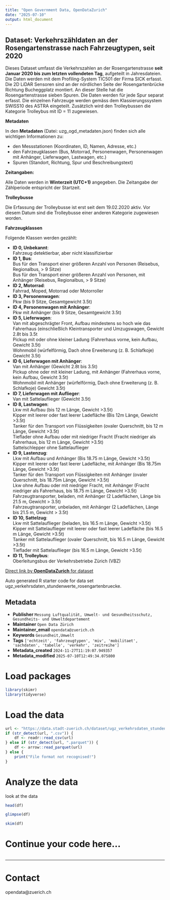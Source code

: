 ```yaml
---
title: "Open Government Data, OpenDataZurich"
date: "2025-07-10"
output: html_document
---
```


## Dataset: Verkehrszähldaten an der Rosengartenstrasse nach Fahrzeugtypen, seit 2020


Dieses Dataset umfasst die Verkehrszahlen an der Rosengartenstrasse **seit Januar 2020 bis zum letzten vollendeten Tag**, aufgeteilt in Jahresdateien. Die Daten werden mit dem Profiling-System TIC501 der Firma SICK erfasst. Die 2D LiDAR Sensoren sind an der nördlichen Seite der Rosengartenbrücke Richtung Bucheggplatz montiert. An dieser Stelle hat die Rosengartenstrasse sieben Spuren. Die Daten werden für jede Spur separat erfasst.
Die einzelnen Fahrzeuge werden gemäss dem Klassierungssystem SWISS10 des ASTRA eingeteilt. Zusätzlich wird den Trolleybussen die Kategorie Trolleybus mit ID = 11 zugewiesen.


**Metadaten**


In den **Metadaten** (Datei: uzg_ogd_metadaten.json) finden sich alle wichtigen Informationen zu:

- den Messstationen (Koordinaten, ID, Namen, Adresse, etc.)
- den Fahrzeugklassen (Bus, Motorrad, Personenwagen, Personenwagen mit Anhänger, Lieferwagen, Lastwagen, etc.)
- Spuren (Standort, Richtung, Spur und Beschreibungstext)



[]()

**Zeitangaben:**


Alle Daten werden in **Winterzeit (UTC+1)** angegeben. Die Zeitangabe der Zählperiode entspricht der Startzeit.



[]()

**Trolleybusse**


Die Erfassung der Trolleybusse ist erst seit dem 19.02.2020 aktiv. Vor diesem Datum sind die Trolleybusse einer anderen Kategorie zugewiesen worden.



[]()

**Fahrzeugklassen**

Folgende Klassen werden gezählt:

- **ID 0, Unbekannt**:<br />Fahrzeug detektierbar, aber nicht klassifizierbar
- **ID 1, Bus**:<br /> Bus für den Transport einer größeren Anzahl von Personen (Reisebus, Regionalbus, > 9 Sitze)<br /> Bus für den Transport einer größeren Anzahl von Personen, mit Anhänger (Reisebus, Regionalbus, > 9 Sitze)
- **ID 2, Motorrad**:<br /> Fahrrad, Moped, Motorrad oder Motorroller
- **ID 3, Personenwagen**:<br /> Pkw (bis 9 Sitze, Gesamtgewicht 3.5t)
- **ID 4, Personenwagen mit Anhänger**:<br /> Pkw mit Anhänger (bis 9 Sitze, Gesamtgewicht 3.5t)
- **ID 5, Lieferwagen**:<br /> Van mit abgeschrägter Front, Aufbau mindestens so hoch wie das Fahrerhaus (einschließlich Kleintransporter und Umzugswagen, Gewicht 2.8t bis 3.5t<br /> Pickup mit oder ohne kleiner Ladung (Fahrerhaus vorne, kein Aufbau, Gewicht 3.5t)<br /> Wohnmobil (würfelförmig, Dach ohne Erweiterung (z. B. Schlafkoje) Gewicht 3.5t)
- **ID 6, Lieferwagen mit Anhänger**:<br /> Van mit Anhänger (Gewicht 2.8t bis 3.5t)<br /> Pickup ohne oder mit kleiner Ladung, mit Anhänger (Fahrerhaus vorne, kein Aufbau, Gewicht 3.5t)<br /> Wohnmobil mit Anhänger (würfelförmig, Dach ohne Erweiterung (z. B. Schlafkoje) Gewicht 3.5t)
- **ID 7, Lieferwagen mit Auflieger**:<br /> Van mit Sattelauflieger (Gewicht 3.5t)
- **ID 8, Lastwagen**:<br /> Lkw mit Aufbau (bis 12 m Länge, Gewicht >3.5t)<br /> Kipper mit leerer oder fast leerer Ladefläche (Bis 12m Länge, Gewicht >3.5t)<br /> Tanker für den Transport von Flüssigkeiten (ovaler Querschnitt, bis 12 m Länge, Gewicht >3.5t)<br /> Tieflader ohne Aufbau oder mit niedriger Fracht (Fracht niedriger als Fahrerhaus, bis 12 m Länge, Gewicht >3.5t)<br /> Sattelschlepper ohne Sattelauflieger
- **ID 9, Lastenzug**:<br /> Lkw mit Aufbau und Anhänger (Bis 18.75 m Länge, Gewicht >3.5t)<br /> Kipper mit leerer oder fast leerer Ladefläche, mit Anhänger (Bis 18.75m Länge, Gewicht >3.5t)<br /> Tanker für den Transport von Flüssigkeiten mit Anhänger (ovaler Querschnitt, bis 18.75m Länge, Gewicht >3.5t)<br /> Lkw ohne Aufbau oder mit niedriger Fracht, mit Anhänger (Fracht niedriger als Fahrerhaus, bis 18.75 m Länge, Gewicht >3.5t)<br /> Fahrzeugtransporter, beladen, mit Anhänger (2 Ladeflächen, Länge bis 21.5 m, Gewicht > 3.5t)<br /> Fahrzeugtransporter, unbeladen, mit Anhänger (2 Ladeflächen, Länge bis 21.5 m, Gewicht > 3.5t)
- **ID 10, Sattelzug**:<br /> Lkw mit Sattelauflieger (beladen, bis 16.5 m Länge, Gewicht >3.5t)<br /> Kipper mit Sattelauflieger mit leerer oder fast leerer Ladefläche (bis 16.5 m Länge, Gewicht >3.5t)<br /> Tanker mit Sattelauflieger (ovaler Querschnitt, bis 16.5 m Länge, Gewicht >3.5t)<br /> Tieflader mit Sattelauflieger (bis 16.5 m Länge, Gewicht >3.5t)
- **ID 11, Trolleybus**:<br /> Oberleitungsbus der Verkehrsbetriebe Zürich (VBZ)



[]()



[Direct link by **OpenDataZurich** for dataset](https://data.stadt-zuerich.ch/dataset/ugz_verkehrsdaten_stundenwerte_rosengartenbruecke)

Auto generated R starter code for data set ugz_verkehrsdaten_stundenwerte_rosengartenbruecke.

## Metadata

- **Publisher** `Messung Luftqualität, Umwelt- und Gesundheitsschutz, Gesundheits- und Umweltdepartement`
- **Maintainer** `Open Data Zürich`
- **Maintainer_email** `opendata@zuerich.ch`
- **Keywords** `Ge­sund­heit,Umwelt`
- **Tags** `['echtzeit', 'fahrzeugtypen', 'miv', 'mobilitaet', 'sachdaten', 'tabelle', 'verkehr', 'zeitreihe']`
- **Metadata_created** `2024-11-27T11:19:07.949357`
- **Metadata_modified** `2025-07-10T12:49:34.075800`


# Load packages

```r
library(skimr)
library(tidyverse)
```

# Load the data

```r
url <- "https://data.stadt-zuerich.ch/dataset/ugz_verkehrsdaten_stundenwerte_rosengartenbruecke/download/ugz_ogd_traffic_rosengartenbruecke_h1_2021.csv"
if (str_detect(url, ".csv")) {
    df <- readr::read_csv(url)
} else if (str_detect(url, ".parquet")) {
    df <- arrow::read_parquet(url)
} else {
    print("File format not recognised!")
}
```

# Analyze the data

look at the data
```r
head(df)
```

```r
glimpse(df)
```

```r
skim(df)
```

# Continue your code here...

```r

```

------------------------------------------------------------------------

# Contact

opendata@zuerich.ch
